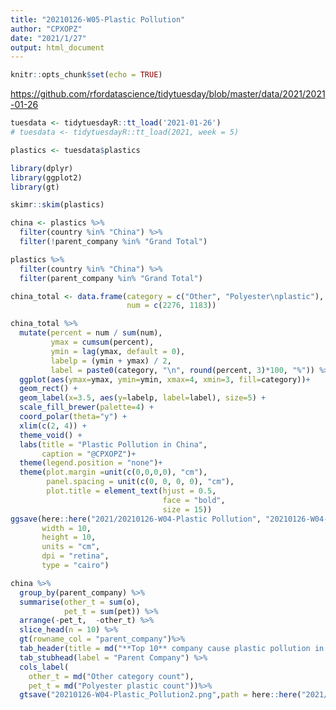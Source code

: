 ```yaml
---
title: "20210126-W05-Plastic Pollution"
author: "CPXOPZ"
date: "2021/1/27"
output: html_document
---
```


```r
knitr::opts_chunk$set(echo = TRUE)
```

<https://github.com/rfordatascience/tidytuesday/blob/master/data/2021/2021-01-26>

```r
tuesdata <- tidytuesdayR::tt_load('2021-01-26')
# tuesdata <- tidytuesdayR::tt_load(2021, week = 5)

plastics <- tuesdata$plastics

library(dplyr)
library(ggplot2)
library(gt)
```

```r
skimr::skim(plastics)

china <- plastics %>% 
  filter(country %in% "China") %>% 
  filter(!parent_company %in% "Grand Total")


```

```r
plastics %>% 
  filter(country %in% "China") %>% 
  filter(parent_company %in% "Grand Total")

china_total <- data.frame(category = c("Other", "Polyester\nplastic"),
                          num = c(2276, 1183))

china_total %>% 
  mutate(percent = num / sum(num),
         ymax = cumsum(percent),
         ymin = lag(ymax, default = 0),
         labelp = (ymin + ymax) / 2,
         label = paste0(category, "\n", round(percent, 3)*100, "%")) %>% 
  ggplot(aes(ymax=ymax, ymin=ymin, xmax=4, xmin=3, fill=category))+
  geom_rect() +
  geom_label(x=3.5, aes(y=labelp, label=label), size=5) +
  scale_fill_brewer(palette=4) +
  coord_polar(theta="y") +
  xlim(c(2, 4)) +
  theme_void() +
  labs(title = "Plastic Pollution in China",
       caption = "@CPXOPZ")+
  theme(legend.position = "none")+
  theme(plot.margin =unit(c(0,0,0,0), "cm"),
        panel.spacing = unit(c(0, 0, 0, 0), "cm"),
        plot.title = element_text(hjust = 0.5,
                                  face = "bold",
                                  size = 15))
ggsave(here::here("2021/20210126-W04-Plastic Pollution", "20210126-W04-Plastic_Pollution.png"),
       width = 10,
       height = 10,
       units = "cm",
       dpi = "retina",
       type = "cairo")
```

```r
china %>% 
  group_by(parent_company) %>% 
  summarise(other_t = sum(o),
            pet_t = sum(pet)) %>% 
  arrange(-pet_t,  -other_t) %>%
  slice_head(n = 10) %>% 
  gt(rowname_col = "parent_company")%>%
  tab_header(title = md("**Top 10** company cause plastic pollution in *China* ")) %>%
  tab_stubhead(label = "Parent Company") %>% 
  cols_label(
    other_t = md("Other category count"),
    pet_t = md("Polyester plastic count"))%>%
  gtsave("20210126-W04-Plastic_Pollution2.png",path = here::here("2021/20210126-W04-Plastic Pollution"))

```

